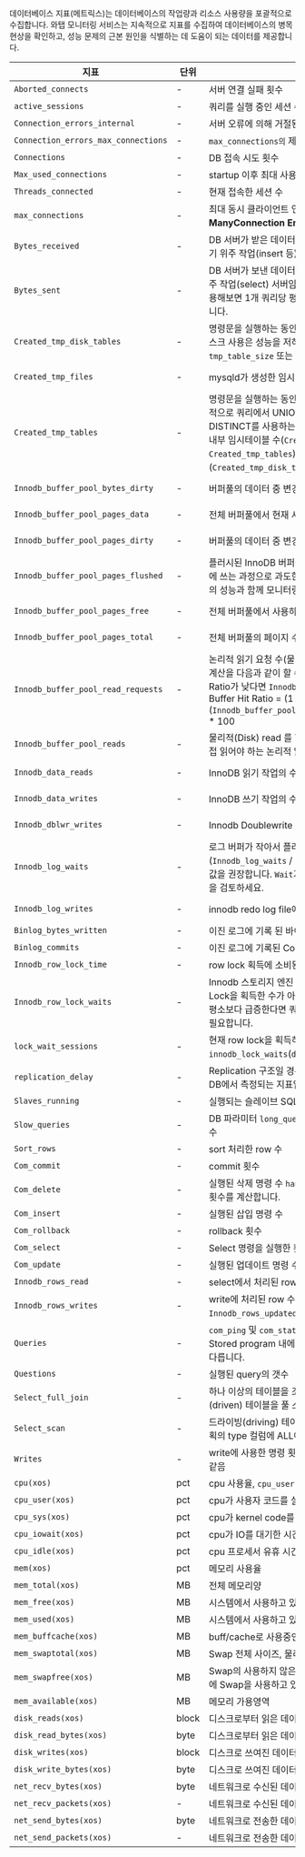 데이터베이스 지표(메트릭스)는 데이터베이스의 작업량과 리소스 사용량을 포괄적으로 수집합니다. 와탭 모니터링 서비스는 지속적으로 지표를 수집하여 데이터베이스의 병목 현상을 확인하고, 성능 문제의 근본 원인을 식별하는 데 도움이 되는 데이터를 제공합니다.

<div class='db-metric-4'>

| 지표 | 단위 | 설명 | 카테고리 |
| --- | -- | --- | --- |
| `Aborted_connects` | - | 서버 연결 실패 횟수 | Connection |
| `active_sessions` | - | 쿼리를 실행 중인 세션 수. `Threads_running`과 같음 | Connection |
| `Connection_errors_internal` | - | 서버 오류에 의해 거절된 커넥션 수 | Connection |
| `Connection_errors_max_connections` | - | `max_connections의` 제한으로 거절된 커넥션의 수 | Connection |
| `Connections` | - | DB 접속 시도 횟수 | Connection |
| `Max_used_connections` | - | startup 이후 최대 사용 커넥션 수 | Connection |
| `Threads_connected` | - | 현재 접속한 세션 수 | Connection |
| `max_connections` | - | 최대 동시 클라이언트 연결 수, 커넥션 수가 부족할 경우 **Too ManyConnection Error**가 발생할 수 있습니다. | Info |
| `Bytes_received` | - | DB 서버가 받은 데이터 `bytes`, `Bytes_received`가 높다면 이 서버는 쓰기 위주 작업(insert 등) 서버임을 알 수 있습니다. | MySQL Resource |
| `Bytes_sent` | - | DB 서버가 보낸 데이터 `bytes`, `Bytes_sent`가 높다면 이 서버는 읽기 위주 작업(select) 서버임을 알 수 있습니다. `Questions`, `Uptime`과 함께 응용해보면 1개 쿼리당 평균 Byte, 시간당 처리 Byte 등을 계산 할 수 있습니다. | MySQL Resource |
| `Created_tmp_disk_tables` | - | 명령문을 실행하는 동안 서버에서 디스크에 생성한 임시 테이블 개수. 디스크 사용은 성능을 저하시킬 수 있으므로 이 값이 커지면 `tmp_table_size` 또는 `max_heap_table_size` 값 조정을 검토합니다. | MySQL Resource |
| `Created_tmp_files` | - | mysqld가 생성한 임시 파일 수 | MySQL Resource |
| `Created_tmp_tables` | - | 명령문을 실행하는 동안 서버에 의해 생성된 내부 임시 테이블의 수. 일반적으로 쿼리에서 UNION ALL을 사용하거나 ORDER BY, GROUP BY, DISTINCT를 사용하는 몇가지 경우 임시테이블이 사용될 수 있습니다. 총 내부 임시테이블 수(`Created_tmp_disk_tables` + `Created_tmp_tables`) 대비 디스크상의 임시테이블 수(`Created_tmp_disk_tables`)가 높지 않은 것이 좋습니다.(10%미만) | MySQL Resource |
| `Innodb_buffer_pool_bytes_dirty` | - | 버퍼풀의 데이터 중 변경된 바이트 수(더티 데이터 수) | MySQL Resource |
| `Innodb_buffer_pool_pages_data` | - | 전체 버퍼풀에서 현재 사용 중인 버퍼풀 페이지 수 | MySQL Resource |
| `Innodb_buffer_pool_pages_dirty` | - | 버퍼풀의 데이터 중 변경된 페이지 수(더티 페이지 수) | MySQL Resource |
| `Innodb_buffer_pool_pages_flushed` | - | 플러시된 InnoDB 버퍼풀 페이지 수. 이는 버퍼풀의 더티 데이터를 디스크에 쓰는 과정으로 과도한 flush는 디스크에 부담을 줄 수 있으므로 디스크의 성능과 함께 모니터링해야 합니다. | MySQL Resource |
| `Innodb_buffer_pool_pages_free` | - | 전체 버퍼풀에서 사용하지 않은(사용 가능한) 페이지 수 | MySQL Resource |
| `Innodb_buffer_pool_pages_total` | - | 전체 버퍼풀의 페이지 수 | MySQL Resource |
| `Innodb_buffer_pool_read_requests` | - | 논리적 읽기 요청 수(물리적 읽기를 포함). **Inodb buffer pool hit ratio** 계산을 다음과 같이 할 수 있으며, 90% 이상을 권장합니다. 만약 Hit Ratio가 낮다면 `Innodb_buffer_pool_size` 증설을 검토합니다.<br/>Buffer Hit Ratio = (1 - (`Innodb_buffer_pool_reads`/`Innodb_buffer_pool_read_requests`)) * 100 | MySQL Resource |
| `Innodb_buffer_pool_reads` | - | 물리적(Disk) read 를 한 횟수. Innodb 버퍼풀에 없어서 디스크에서 직접 읽어야 하는 논리적 읽기 요청 수. | MySQL Resource |
| `Innodb_data_reads` | - | InnoDB 읽기 작업의 수 (`InnoDB_Data_Read`와 혼동되지 않음). | MySQL Resource |
| `Innodb_data_writes` | - | InnoDB 쓰기 작업의 수. | MySQL Resource |
| `Innodb_dblwr_writes` | - | Innodb Doublewrite 버퍼에 대한 쓰기 수. | MySQL Resource |
| `Innodb_log_waits` | - | 로그 버퍼가 작아서 플러시 될 때까지 기다린 횟수. Redo log 경합 비율은 (`Innodb_log_waits` / `Innodb_log_writes`) 로 계산할 수 있으며 1 미만 값을 권장합니다. `Wait`가 높다면 `innodb_log_buffer_size`를 늘리는 것을 검토하세요. | MySQL Resource |
| `Innodb_log_writes` | - | innodb redo log file에 대한 물리적 쓰기 수 | MySQL Resource |
| `Binlog_bytes_written` | - | 이진 로그에 기록 된 바이트 수. | Performance |
| `Binlog_commits` | - | 이진 로그에 기록된 Commit 수. | Performance |
| `Innodb_row_lock_time` | - | row lock 획득에 소비된 총 시간(milliseconds) | Performance |
| `Innodb_row_lock_waits` | - | Innodb 스토리지 엔진 테이블에서 row lock을 기다려야 하는 횟수. Lock을 획득한 수가 아닌 lock을 얻기 위해 대기하는 횟수로, 이 지표가 평소보다 급증한다면 쿼리 대기가 발생(락 경합)하는 것으로 쿼리 튜닝이 필요합니다. | Performance |
| `lock_wait_sessions` | - | 현재 row lock을 획득하기 위해 대기중인 수. `innodb_lock_waits`(`data_lock_waits`)의 건수입니다. | Performance |
| `replication_delay` | - | Replication 구조일 경우 replication db에 반영되는 지연시간. Slave DB에서 측정되는 지표입니다. | Performance |
| `Slaves_running` | - | 실행되는 슬레이브 SQL 스레드 수. | Performance |
| `Slow_queries` | - | DB 파라미터 `long_query_time`(초)에 설정한 시간 이상으로 실행된 쿼리 수 | Performance |
| `Sort_rows` | - | sort 처리한 row 수 | Performance |
| `Com_commit` | - | commit 횟수 | Throughput |
| `Com_delete` | - | 실행된 삭제 명령 수 `handler_delete`와는 다른 행이 테이블에서 삭제된 횟수를 계산합니다. | Throughput |
| `Com_insert` | - | 실행된 삽입 명령 수 | Throughput |
| `Com_rollback` | - | rollback 횟수 | Throughput |
| `Com_select` | - | Select 명령을 실행한 횟수 | Throughput |
| `Com_update` | - | 실행된 업데이트 명령 수 | Throughput |
| `Innodb_rows_read` | - | select에서 처리된 row 수 | Throughput |
| `Innodb_rows_writes` | - | write에 처리된 row 수. `Innodb_rows_inserted` + `Innodb_rows_updated` + `Innodb_rows_deleted`와 같음 | Throughput |
| `Queries` | - | `com_ping` 및 `com_statistics`를 제외한 서버에서 실행한 명령문 수. Stored program 내에서 실행된 진술도 계산한다는 점에서 `Questions`과 다릅니다. | Throughput |
| `Questions` | - | 실행된 query의 갯수 | Throughput |
| `Select_full_join` | - | 하나 이상의 테이블을 조인할 경우 인덱스를 사용하지 않고 드리븐(driven) 테이블을 풀 스캔(full scan)한 횟수 | Throughput |
| `Select_scan` | - | 드라이빙(driving) 테이블을 풀 스캔(full scan)한 횟수. 이 경우 실행 계획의 type 컬럼에 ALL이 표시됩니다. | Throughput |
| `Writes` | - | write에 사용한 명령 횟수. `Com_insert` + `Com_update` + `Com_delete`와 같음 | Throughput |
| `cpu(xos)` |  pct | cpu 사용율, `cpu_user` + `cpu_sys` + `cpu_iowait`의 합 | XOS |
| `cpu_user(xos)` |  pct | cpu가 사용자 코드를 실행하는데 소요한 시간 | XOS |
| `cpu_sys(xos)` |  pct | cpu가 kernel code를 수행한 시간 | XOS |
| `cpu_iowait(xos)` |  pct | cpu가 IO를 대기한 시간 | XOS |
| `cpu_idle(xos)` |  pct | cpu 프로세서 유휴 시간 | XOS |
| `mem(xos)` |  pct | 메모리 사용율 | XOS |
| `mem_total(xos)` |  MB | 전체 메모리양 | XOS |
| `mem_free(xos)` |  MB | 시스템에서 사용하고 있지 않은 메모리양 | XOS |
| `mem_used(xos)` |  MB | 시스템에서 사용하고 있는 메모리양 | XOS |
| `mem_buffcache(xos)` |  MB | buff/cache로 사용중인 메모리양 | XOS |
| `mem_swaptotal(xos)` |  MB | Swap 전체 사이즈, 물리메모리가 부족한 경우를 대비하여 설정합니다. | XOS |
| `mem_swapfree(xos)` |  MB | Swap의 사용하지 않은 영역, Swap 영역은 디스크 공간에 확보되기 때문에 Swap을 사용하고 있다면 시스템 성능이 급격하게 떨어질 수 있습니다. | XOS |
| `mem_available(xos)` |  MB | 메모리 가용영역 | XOS |
| `disk_reads(xos)` | block | 디스크로부터 읽은 데이터의 양 | XOS |
| `disk_read_bytes(xos)` | byte | 디스크로부터 읽은 데이터의 양 | XOS |
| `disk_writes(xos)` | block | 디스크로 쓰여진 데이터의 양 | XOS |
| `disk_write_bytes(xos)` | byte | 디스크로 쓰여진 데이터의 양 | XOS |
| `net_recv_bytes(xos)` | byte | 네트워크로 수신된 데이터의 양 | XOS |
| `net_recv_packets(xos)` |   - | 네트워크로 수신된 데이터 패킷의 수 | XOS |
| `net_send_bytes(xos)` | byte | 네트워크로 전송한 데이터의 양 | XOS |
| `net_send_packets(xos)` |   - | 네트워크로 전송한 데이터 패킷의 수 | XOS |

</div>